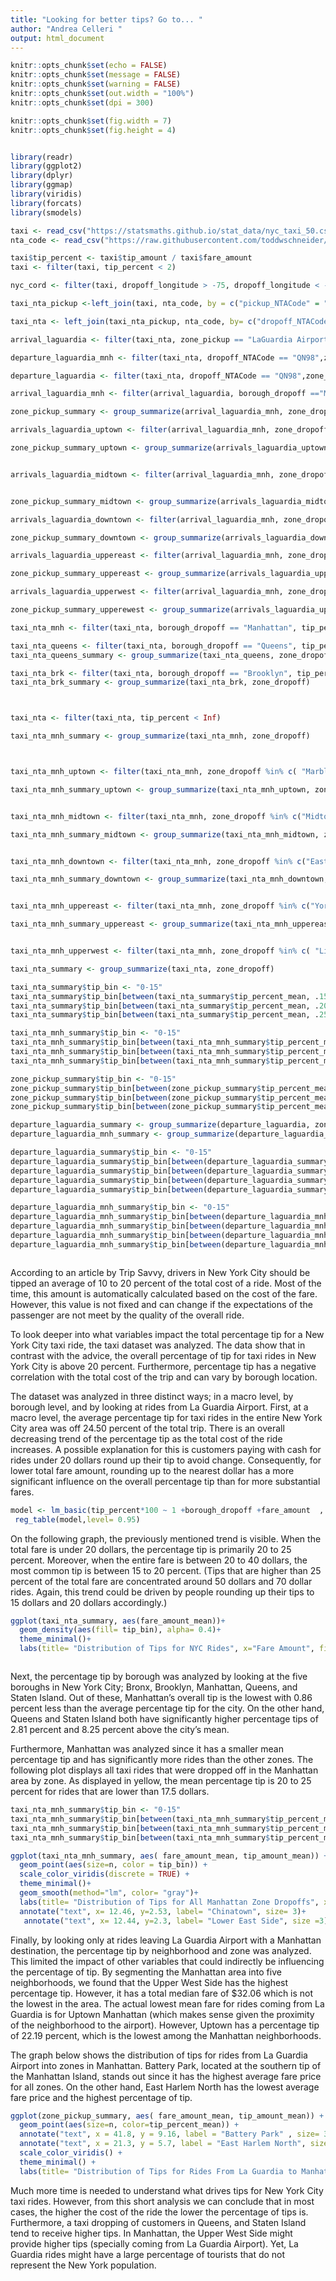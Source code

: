 ```yaml
---
title: "Looking for better tips? Go to... "
author: "Andrea Celleri "
output: html_document
---
```


```r
knitr::opts_chunk$set(echo = FALSE)
knitr::opts_chunk$set(message = FALSE)
knitr::opts_chunk$set(warning = FALSE)
knitr::opts_chunk$set(out.width = "100%")
knitr::opts_chunk$set(dpi = 300)

knitr::opts_chunk$set(fig.width = 7)
knitr::opts_chunk$set(fig.height = 4)


library(readr)
library(ggplot2)
library(dplyr)
library(ggmap)
library(viridis)
library(forcats)
library(smodels)
```


```r
taxi <- read_csv("https://statsmaths.github.io/stat_data/nyc_taxi_50.csv")
nta_code <- read_csv("https://raw.githubusercontent.com/toddwschneider/nyc-taxi-data/master/data/taxi-zone-lookup-with-ntacode.csv")

```


```r

taxi$tip_percent <- taxi$tip_amount / taxi$fare_amount
taxi <- filter(taxi, tip_percent < 2)

nyc_cord <- filter(taxi, dropoff_longitude > -75, dropoff_longitude < -65, dropoff_latitude < 42, dropoff_latitude > 40  )

taxi_nta_pickup <-left_join(taxi, nta_code, by = c("pickup_NTACode" = "ntacode"))

taxi_nta <- left_join(taxi_nta_pickup, nta_code, by= c("dropoff_NTACode" = "ntacode"), suffix = c("_pickup", "_dropoff"), tip_percent < 2)

arrival_laguardia <- filter(taxi_nta, zone_pickup == "LaGuardia Airport" ,pickup_longitude > -74.8, pickup_longitude < -73.2, pickup_latitude < 42, pickup_latitude > 40.76)

departure_laguardia_mnh <- filter(taxi_nta, dropoff_NTACode == "QN98",zone_dropoff == "LaGuardia Airport" , dropoff_longitude > -74.8, dropoff_longitude < -73.2, dropoff_latitude < 42, dropoff_latitude > 40.76 , borough_pickup =="Manhattan")

departure_laguardia <- filter(taxi_nta, dropoff_NTACode == "QN98",zone_dropoff == "LaGuardia Airport" , dropoff_longitude > -74.8, dropoff_longitude < -73.2, dropoff_latitude < 42, dropoff_latitude > 40.76 )

```

```r
arrival_laguardia_mnh <- filter(arrival_laguardia, borough_dropoff =="Manhattan")

zone_pickup_summary <- group_summarize(arrival_laguardia_mnh, zone_dropoff)

arrivals_laguardia_uptown <- filter(arrival_laguardia_mnh, zone_dropoff %in% c( "Marble Hill", "Inwood", "Washigton Heights", "West Harlem", "Hamilton Heights", "Manhattanville", "Morningside Heights", "Central Harlem", "Harlem", "Astor Row", "Sugar Hill", "Marcus Garvey Park", "Le Petit Senegal", "East Harlem", "Upper East Side", "Lenox Hill", "Carnegie Hill", "Yorkville", "Upper West Side", "Lincoln Square", "Morningside Heights", "Washington Heights North", "Washington Heights South", "Inwood", "Inwood Hill Park", "Highbridge Park", "Hamilton Heights", "Central Harlem North", "East Harlem North", "Morningside Heights"))

zone_pickup_summary_uptown <- group_summarize(arrivals_laguardia_uptown, zone_dropoff)


arrivals_laguardia_midtown <- filter(arrival_laguardia_mnh, zone_dropoff %in% c("Midtown", "Columbus Circle", "Sutton Place", "Rickefeller Center", "Diamond District", "Trutle Bay", "Midtown East", "Midtown", "Tudon City", "Little Brazil" , "Hudson Yards", "Midtown West", "Garment District", "Koreatown", "Murray Hill", "Tenderloin", "Madison Sq", "Clinton West", "East Chelsea", "Flatiron", "Garment District", "Union sq" , "Kips Bay", "Murray Hill", "West Chelsea/Hudson Yards", "Sutton Place/Turtle Bay North", "UN/Turtle Bay South","Sutton Place/Turtle Bay North", "Penn Station/Madison Sq West", "Times Sq/Theatre District", "Gramercy", "Union Sq", "Midtown North", "Midtown South"))


zone_pickup_summary_midtown <- group_summarize(arrivals_laguardia_midtown, zone_dropoff)

arrivals_laguardia_downtown <- filter(arrival_laguardia_mnh, zone_dropoff %in% c("East Village", "Alphabet City", "TriBeCa/Civic Center", " Little Italy/NoLiTa", "SoHo", "Hudson Sq", " Lower East Side", "Chinatown", "seaport","Two Bridges/Seward Park", "World Trade Center", "Financial District South", "Financial District North", "Battery Park City", "Battery Park", "Greenwich Village North", "Greenwich Village South", "Meatpacking/West Village West", "West Village", "Seaport", "Lower East Side", "Little Italy/NoLiTa"))

zone_pickup_summary_downtown <- group_summarize(arrivals_laguardia_downtown, zone_dropoff)

arrivals_laguardia_uppereast <- filter(arrival_laguardia_mnh, zone_dropoff %in% c("Yorkville East", "Upper East Side North", "Upper East Side South", "Yorkville West", "East Harlem South", "Lenox Hill West", "Lenox Hill East"))

zone_pickup_summary_uppereast <- group_summarize(arrivals_laguardia_uppereast, zone_dropoff)

arrivals_laguardia_upperwest <- filter(arrival_laguardia_mnh, zone_dropoff %in% c( "Lincoln Square East", "Lincoln Square West","Bloomingdale",  "Upper West Side North", "Upper West Side South", "Manhattan Valley", "Bloomingdale"))

zone_pickup_summary_upperewest <- group_summarize(arrivals_laguardia_upperwest, zone_dropoff)

```

```r
taxi_nta_mnh <- filter(taxi_nta, borough_dropoff == "Manhattan", tip_percent < Inf, tip_percent < 2)

taxi_nta_queens <- filter(taxi_nta, borough_dropoff == "Queens", tip_percent < Inf, tip_percent < 2)
taxi_nta_queens_summary <- group_summarize(taxi_nta_queens, zone_dropoff)

taxi_nta_brk <- filter(taxi_nta, borough_dropoff == "Brooklyn", tip_percent < Inf, tip_percent < 2)
taxi_nta_brk_summary <- group_summarize(taxi_nta_brk, zone_dropoff)



taxi_nta <- filter(taxi_nta, tip_percent < Inf)

taxi_nta_mnh_summary <- group_summarize(taxi_nta_mnh, zone_dropoff)



taxi_nta_mnh_uptown <- filter(taxi_nta_mnh, zone_dropoff %in% c( "Marble Hill", "Inwood", "Washigton Heights", "West Harlem", "Hamilton Heights", "Manhattanville", "Morningside Heights", "Central Harlem", "Harlem", "Astor Row", "Sugar Hill", "Marcus Garvey Park", "Le Petit Senegal", "East Harlem", "Upper East Side", "Lenox Hill", "Carnegie Hill", "Yorkville", "Upper West Side", "Lincoln Square", "Morningside Heights", "Washington Heights North", "Washington Heights South", "Inwood", "Inwood Hill Park", "Highbridge Park", "Hamilton Heights", "Central Harlem North", "East Harlem North", "Morningside Heights"))

taxi_nta_mnh_summary_uptown <- group_summarize(taxi_nta_mnh_uptown, zone_dropoff)


taxi_nta_mnh_midtown <- filter(taxi_nta_mnh, zone_dropoff %in% c("Midtown", "Columbus Circle", "Sutton Place", "Rickefeller Center", "Diamond District", "Trutle Bay", "Midtown East", "Midtown", "Tudon City", "Little Brazil" , "Hudson Yards", "Midtown West", "Garment District", "Koreatown", "Murray Hill", "Tenderloin", "Madison Sq", "Clinton West", "East Chelsea", "Flatiron", "Garment District", "Union sq" , "Kips Bay", "Murray Hill", "West Chelsea/Hudson Yards", "Sutton Place/Turtle Bay North", "UN/Turtle Bay South","Sutton Place/Turtle Bay North", "Penn Station/Madison Sq West", "Times Sq/Theatre District", "Gramercy", "Union Sq", "Midtown North", "Midtown South"))

taxi_nta_mnh_summary_midtown <- group_summarize(taxi_nta_mnh_midtown, zone_dropoff)


taxi_nta_mnh_downtown <- filter(taxi_nta_mnh, zone_dropoff %in% c("East Village", "Alphabet City", "TriBeCa/Civic Center", " Little Italy/NoLiTa", "SoHo", "Hudson Sq", " Lower East Side", "Chinatown", "seaport","Two Bridges/Seward Park", "World Trade Center", "Financial District South", "Financial District North", "Battery Park City", "Battery Park", "Greenwich Village North", "Greenwich Village South", "Meatpacking/West Village West", "West Village", "Seaport", "Lower East Side", "Little Italy/NoLiTa"))

taxi_nta_mnh_summary_downtown <- group_summarize(taxi_nta_mnh_downtown, zone_dropoff)


taxi_nta_mnh_uppereast <- filter(taxi_nta_mnh, zone_dropoff %in% c("Yorkville East", "Upper East Side North", "Upper East Side South", "Yorkville West", "East Harlem South", "Lenox Hill West", "Lenox Hill East"))

taxi_nta_mnh_summary_uppereast <- group_summarize(taxi_nta_mnh_uppereast, zone_dropoff)


taxi_nta_mnh_upperwest <- filter(taxi_nta_mnh, zone_dropoff %in% c( "Lincoln Square East", "Lincoln Square West","Bloomingdale",  "Upper West Side North", "Upper West Side South", "Manhattan Valley", "Bloomingdale"))
```

```r
taxi_nta_summary <- group_summarize(taxi_nta, zone_dropoff)

taxi_nta_summary$tip_bin <- "0-15"
taxi_nta_summary$tip_bin[between(taxi_nta_summary$tip_percent_mean, .15, .20)] <- "15-20"
taxi_nta_summary$tip_bin[between(taxi_nta_summary$tip_percent_mean, .20, .25)] <- "20-25"
taxi_nta_summary$tip_bin[between(taxi_nta_summary$tip_percent_mean, .25, Inf)] <- "25+"

taxi_nta_mnh_summary$tip_bin <- "0-15"
taxi_nta_mnh_summary$tip_bin[between(taxi_nta_mnh_summary$tip_percent_mean, .15, .20)] <- "15-20"
taxi_nta_mnh_summary$tip_bin[between(taxi_nta_mnh_summary$tip_percent_mean, .20, .25)] <- "20-25"
taxi_nta_mnh_summary$tip_bin[between(taxi_nta_mnh_summary$tip_percent_mean, .25, Inf)] <- "25+"

zone_pickup_summary$tip_bin <- "0-15"
zone_pickup_summary$tip_bin[between(zone_pickup_summary$tip_percent_mean, .15, .21)] <- "15-21"
zone_pickup_summary$tip_bin[between(zone_pickup_summary$tip_percent_mean, .21, .25)] <- "21-25"
zone_pickup_summary$tip_bin[between(zone_pickup_summary$tip_percent_mean, .25, Inf)] <- "25+"

departure_laguardia_summary <- group_summarize(departure_laguardia, zone_pickup)
departure_laguardia_mnh_summary <- group_summarize(departure_laguardia_mnh, zone_pickup)

departure_laguardia_summary$tip_bin <- "0-15"
departure_laguardia_summary$tip_bin[between(departure_laguardia_summary$tip_percent_mean, .15, .20)] <- "15-20"
departure_laguardia_summary$tip_bin[between(departure_laguardia_summary$tip_percent_mean, .20, .21)] <- "20-21"
departure_laguardia_summary$tip_bin[between(departure_laguardia_summary$tip_percent_mean, .21, .25)] <- "21-25"
departure_laguardia_summary$tip_bin[between(departure_laguardia_summary$tip_percent_mean, .25, Inf)] <- "25+"

departure_laguardia_mnh_summary$tip_bin <- "0-15"
departure_laguardia_mnh_summary$tip_bin[between(departure_laguardia_mnh_summary$tip_percent_mean, .15, .20)] <- "15-20"
departure_laguardia_mnh_summary$tip_bin[between(departure_laguardia_mnh_summary$tip_percent_mean, .20, .21)] <- "20-21"
departure_laguardia_mnh_summary$tip_bin[between(departure_laguardia_mnh_summary$tip_percent_mean, .21, .25)] <- "21-25"
departure_laguardia_mnh_summary$tip_bin[between(departure_laguardia_mnh_summary$tip_percent_mean, .25, Inf)] <- "25+"
```

```r

```

According to an article by Trip Savvy, drivers in New York City should be tipped an average of 10 to 20 percent of the total cost of a ride. Most of the time, this amount is automatically calculated based on the cost of the fare. However, this value is not fixed and can change if the expectations of the passenger are not meet by the quality of the overall ride. 

To look deeper into what variables impact the total percentage tip for a New York City taxi ride, the taxi dataset was analyzed. The data show that in contrast with the advice, the overall percentage of tip for taxi rides in New York City is above 20 percent. Furthermore, percentage tip has a negative correlation with the total cost of the trip and can vary by borough location.
 

The dataset was analyzed in three distinct ways; in a macro level, by borough level, and by looking at rides from La Guardia Airport. First, at a macro level, the average percentage tip for taxi rides in the entire New York City area was off 24.50 percent of the total trip. There is an overall decreasing trend of the percentage tip as the total cost of the ride increases. A possible explanation for this is customers paying with cash for rides under 20 dollars round up their tip to avoid change. Consequently,  for lower total fare amount, rounding up to the nearest dollar has a more significant influence on the overall percentage tip than for more substantial fares. 

```r
model <- lm_basic(tip_percent*100 ~ 1 +borough_dropoff +fare_amount  , data = taxi_nta)
 reg_table(model,level= 0.95) 
```

On the following graph, the previously mentioned trend is visible. When the total fare is under 20 dollars, the percentage tip is primarily  20 to 25 percent. Moreover, when the entire fare is between 20 to 40 dollars, the most common tip is between 15 to 20 percent. (Tips that are higher than 25 percent of the total fare are concentrated around 50 dollars and 70 dollar rides. Again, this trend could be driven by people rounding up their tips to 15 dollars and 20 dollars accordingly.)

```r

ggplot(taxi_nta_summary, aes(fare_amount_mean))+
  geom_density(aes(fill= tip_bin), alpha= 0.4)+
  theme_minimal()+
  labs(title= "Distribution of Tips for NYC Rides", x="Fare Amount", fill= "Percentage Tip")



```

Next, the percentage tip by borough was analyzed by looking at the five boroughs in New York City; Bronx, Brooklyn, Manhattan, Queens, and Staten Island. Out of these, Manhattan's overall tip is the lowest with 0.86 percent less than the average percentage tip for the city. On the other hand, Queens and Staten Island both have significantly higher percentage tips of 2.81 percent and 8.25 percent above the city's mean. 

Furthermore, Manhattan was analyzed since it has a smaller mean percentage tip and has significantly more rides than the other zones. The following plot displays all taxi rides that were dropped off in the Manhattan area by zone.  As displayed in yellow, the mean percentage tip is 20 to 25 percent for rides that are lower than 17.5 dollars. 


```r
taxi_nta_mnh_summary$tip_bin <- "0-15"
taxi_nta_mnh_summary$tip_bin[between(taxi_nta_mnh_summary$tip_percent_mean, .15, .20)] <- "15-20"
taxi_nta_mnh_summary$tip_bin[between(taxi_nta_mnh_summary$tip_percent_mean, .20, .25)] <- "20-25"
taxi_nta_mnh_summary$tip_bin[between(taxi_nta_mnh_summary$tip_percent_mean, .25, Inf)] <- "25+"

ggplot(taxi_nta_mnh_summary, aes( fare_amount_mean, tip_amount_mean)) +
  geom_point(aes(size=n, color = tip_bin)) +
  scale_color_viridis(discrete = TRUE) +
  theme_minimal()+
  geom_smooth(method="lm", color= "gray")+
  labs(title= "Distribution of Tips for All Manhattan Zone Dropoffs", x="Fare Amount", y= "Tip Amount" , legend= "Percentage Tip")+
  annotate("text", x= 12.46, y=2.53, label= "Chinatown", size= 3)+
   annotate("text", x= 12.44, y=2.3, label= "Lower East Side", size =3)
```

Finally, by looking only at rides leaving La Guardia Airport with a Manhattan destination, the percentage tip by neighborhood and zone was analyzed. This limited the impact of other variables that could indirectly be influencing the percentage of tip. By segmenting the Manhattan area into five neighborhoods, we found that the Upper West Side has the highest percentage tip. However, it has a total median fare of $32.06 which is not the lowest in the area. The actual lowest mean fare for rides coming from La Guardia is for Uptown Manhattan (which makes sense given the proximity of the neighborhood to the airport). However, Uptown has a percentage tip of 22.19 percent, which is the lowest among the Manhattan neighborhoods. 

The graph below shows the distribution of tips for rides from La Guardia Airport into zones in Manhattan. Battery Park, located at the southern tip of the Manhattan Island, stands out since it has the highest average fare price for all zones. On the other hand, East Harlem North has the lowest average fare price and the highest percentage of tip. 


```r
ggplot(zone_pickup_summary, aes( fare_amount_mean, tip_amount_mean)) +
  geom_point(aes(size=n, color=tip_percent_mean)) +
  annotate("text", x = 41.8, y = 9.16, label = "Battery Park" , size= 3) +
  annotate("text", x = 21.3, y = 5.7, label = "East Harlem North", size=3 ) + 
  scale_color_viridis() +
  theme_minimal() +
  labs(title= "Distribution of Tips for Rides From La Guardia to Manhattan", x="Fare Amount", y= "Tip Amount" , legend= "Percentage Tip", fill= "Tip Percent")
```


Much more time is needed to understand what drives tips for New York City taxi rides. However, from this short analysis we can conclude that in most cases, the higher the cost of the ride the lower the percentage of tips is. Furthermore, a taxi dropping of customers in Queens, and Staten Island tend to receive higher tips. In Manhattan, the Upper West Side might provide higher tips (specially coming from La Guardia Airport). Yet, La Guardia rides might have a large percentage of tourists that do not represent the New York population. 





















